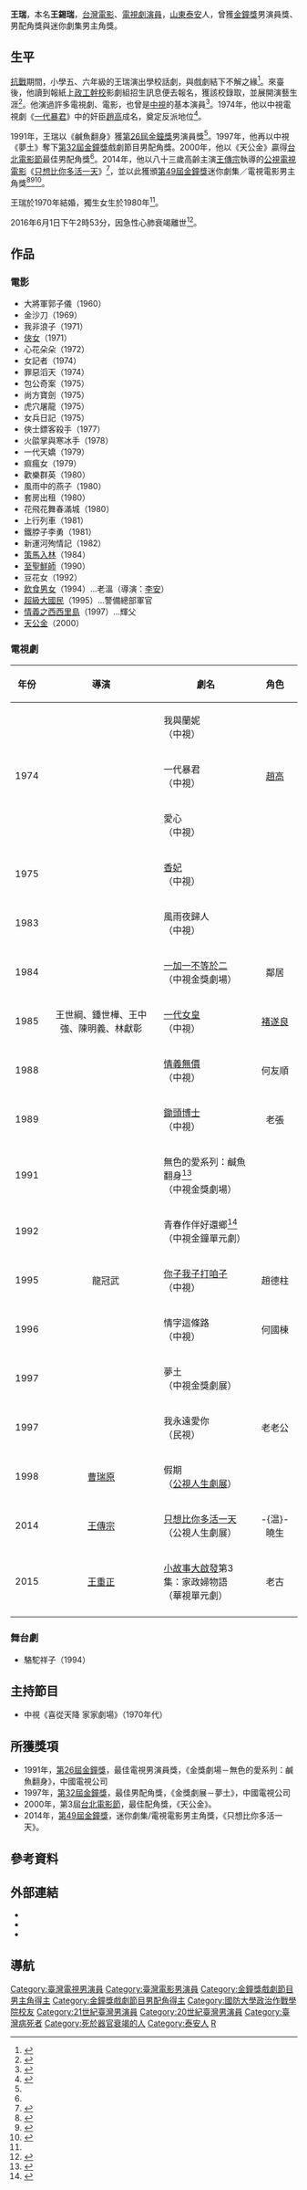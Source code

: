 {{藝人
| 姓名 = 王瑞
| 類型 = 男演員
| 圖片 = 
| 圖片尺寸 = 
| 圖片簡介 = 
| 本名 = 王錫瑞
| 羅馬拼音 = Wang Hsi Jui
| 英文名 = 
| 國籍 = {{ROC}}
| 民族 = 
| 籍貫 = [[山東省|山東]][[泰安县_(山东省)|泰安]]
| 出生日期 = {{birth date|df=yes|1930|7|25}}
| 出生地點 = {{ROC|山東省}}[[泰安县_(山东省)|泰安縣]]
| 逝世日期 = {{death date and age|df=yes|2016|6|1|1930|7|25}}
| 逝世地點 = {{TWN}}[[臺北市|臺北市]][[文山區|文山區]]景美綜合醫院
| 職業 = 演員
| 教育程度 = [[政戰學校|政戰學校]]
| 宗教信仰 = 
| 配偶 = {{marriage|張秀芳|1970|2016|reason=survived}}
| 兒女 = 女兒（{{age|1980}}歲）
| 出道日期 = 
| 出道作 = 
| 代表作 = 
| 活躍年代 = 20世紀
| 網站 = 
| IMDb = 0910954
| goldenbellawards = {{awards|award=電視男演員獎 |year=1991年 |title=《鹹魚翻身》|role= }}{{awards|award=戲劇節目男配角獎 |year=1997年 |title=《夢土》 }}{{awards|award=迷你劇集／電視電影男主角獎 |year=2014年 |title=《[[只想比你多活一天|只想比你多活一天]]》|role=溫曉生 }}
| 綽號 = 瑞叔
| 出身地 = 
| 獎項 = [[臺北電影節|臺北電影節]]<br>'''年度最佳配角'''<br>2000年 《[[天公金|天公金]]》
}}

'''王瑞'''{{BD|1930年|7月25日|2016年|6月1日}}，本名'''王錫瑞'''，[[台灣|台灣]][[電影|電影]]、[[電視劇|電視劇]][[演員|演員]]，[[山東|山東]][[泰安|泰安]]人，曾獲[[金鐘獎|金鐘獎]]男演員獎、男配角獎與迷你劇集男主角獎。

== 生平 ==
[[抗戰|抗戰]]期間，小學五、六年級的王瑞演出學校話劇，與戲劇結下不解之緣<ref name=udn1991>{{cite web|title=影壇浮沉40年 水銀燈下終不悔　王瑞'鹹魚翻身'敲金鐘|url=|accessdate=2014-05-03|author=唐在揚|newspaper=[[聯合晚報|聯合晚報]]|date=1991-01-08}}</ref>。來臺後，他讀到報紙上[[政工幹校|政工幹校]]影劇組招生訊息便去報名，獲該校錄取，並展開演藝生涯<ref name=udn141026>{{cite web|title=迷你劇男主角╱85歲影帝 王瑞預約第4座|url=http://udn.com/NEWS/ENTERTAINMENT/ENTS1/9023321.shtml|accessdate=2014-10-26|author=|newspaper=[[聯合報|聯合報]]|date=2014-10-26|archive-date=2014-10-26|archive-url=https://web.archive.org/web/20141026093013/http://udn.com/NEWS/ENTERTAINMENT/ENTS1/9023321.shtml|dead-url=no}}</ref>。他演過許多電視劇、電影，也曾是[[中視|中視]]的基本演員<ref name=TVBS2006>{{cite web|title=搶救邵曉鈴／〈獨家〉開心合照　邵曉鈴傷重王瑞痛哭|url=http://news.tvbs.com.tw/entry/343881|accessdate=2014-05-02|author=|newspaper=[[TVBS|TVBS]]|date=2006-11-21|archive-date=2014-01-04|archive-url=https://web.archive.org/web/20140104204032/http://news.tvbs.com.tw/entry/343881|dead-url=no}}</ref>。1974年，他以中視電視劇《[[一代暴君|一代暴君]]》中的奸臣[[趙高|趙高]]成名，奠定反派地位<ref name=udn2003>{{cite web|title=王瑞 要他票戲 尊聲「叔叔」|url=|accessdate=2014-05-03|author=劉子鳳|newspaper=聯合報|date=2003-03-05}}</ref>。

1991年，王瑞以《鹹魚翻身》獲[[第26屆金鐘獎|第26屆金鐘獎]]男演員獎<ref name=udn1991/>。1997年，他再以中視《夢土》奪下[[第32屆金鐘獎|第32屆金鐘獎]]戲劇節目男配角獎。2000年，他以《天公金》贏得[[台北電影節|台北電影節]]最佳男配角獎<ref name=udn2003/>。2014年，他以八十三歲高齡主演[[王傳宗|王傳宗]]執導的[[公視|公視]][[電視電影|電視電影]]《[[只想比你多活一天|只想比你多活一天]]》<ref name=pts2014>{{cite web|title=心裝2支架　八旬國寶演員王瑞重回螢光幕飾老憨兒父|url=http://web.pts.org.tw/php/newsletter/view.php?NAENO=1&NEENO=3014|accessdate=2014-05-02|author=|newspaper=[[公視|公視]]|date=2014-04-30|archive-date=2016-03-04|archive-url=https://web.archive.org/web/20160304193147/http://web.pts.org.tw/php/newsletter/view.php?NAENO=1&NEENO=3014|dead-url=no}}</ref>，並以此獲頒[[第49屆金鐘獎|第49屆金鐘獎]]迷你劇集／電視電影男主角獎<ref name=udn140918>{{cite web|title=2014電視金鐘獎 完整入圍名單公布|url=http://udn.com/NEWS/ENTERTAINMENT/ENTS1/8944085.shtml|accessdate=2014-09-18|author=|newspaper=[[聯合新聞網|聯合新聞網]]|date=2014-09-18|archive-date=2014-09-21|archive-url=https://web.archive.org/web/20140921122608/http://udn.com/NEWS/ENTERTAINMENT/ENTS1/8944085.shtml|dead-url=no}}</ref><ref name=cna141025>{{cite web|title=金鐘迷你劇影帝 王瑞寶刀未老|url=http://www.cna.com.tw/news/amov/201410250315-1.aspx|accessdate=2014-10-26|author=|newspaper=[[中央社|中央社]]|date=2014-10-25|archive-date=2014-10-26|archive-url=https://web.archive.org/web/20141026113812/http://www.cna.com.tw/news/amov/201410250315-1.aspx|dead-url=no}}</ref><ref>{{cite news |language=zh-tw |url=http://udn.com/gba49/list.php |title=第49屆電視金鐘獎入圍得獎名單 |publisher=[[聯合新聞網|聯合新聞網]]  |archiveurl=https://web.archive.org/web/20141030143339/http://udn.com/gba49/list.php |archivedate=2014-10-30}}</ref>。

王瑞於1970年結婚，獨生女生於1980年<ref name=udn1991/>。

2016年6月1日下午2時53分，因急性心肺衰竭離世<ref name=中央通訊社2016>{{cite news|title=金鐘獎視帝王瑞過世 享壽87歲|url=http://www.cna.com.tw/news/firstnews/201606015026-1.aspx|accessdate=2016-06-01|author1=吳琬婷|newspaper=[[中央通訊社|中央通訊社]]|date=2016-06-01|archive-date=2016-06-02|archive-url=https://web.archive.org/web/20160602025709/http://www.cna.com.tw/news/firstnews/201606015026-1.aspx|dead-url=no}}</ref>。

== 作品 ==
=== 電影 ===
*大將軍郭子儀（1960）
*金沙刀（1969）
*我非浪子（1971）
*[[俠女|俠女]]（1971）
*心花朵朵（1972）
*女記者（1974）
*罪惡滔天（1974）
*包公奇案（1975）
*尚方寶劍（1975）
*虎穴屠龍（1975）
*女兵日記（1975）
*俠士鏢客殺手（1977）
*火燄掌與寒冰手（1978）
*一代天嬌（1979）
*痲瘋女（1979）
*歡樂群英（1980）
*風雨中的燕子（1980）
*套房出租（1980）
*花飛花舞春滿城（1980）
*上行列車（1981）
*鐵脖子李勇（1981）
*新運河殉情記（1982）
*[[策馬入林|策馬入林]]（1984）
*[[至聖鮮師|至聖鮮師]]（1990）
*豆花女（1992）
*[[飲食男女_(電影)|飲食男女]]（1994）...老溫（導演：[[李安|李安]]）
*[[超級大國民|超級大國民]]（1995）...警備總部軍官
*[[情義之西西里島|情義之西西里島]]（1997）...輝父
*[[天公金|天公金]]（2000）

=== 電視劇 ===
{|class="wikitable" width="50%"
|-
! 年份 || 導演 || 劇名 || 角色
|-
|rowspan="3"|1974
|align="center"|
|align="left"|我與蘭妮<br />（中視）
|align="center"|
|-
|align="center"|
|align="left"|一代暴君<br />（中視）
|align="center"|[[趙高|趙高]]
|-
|align="center"|
|align="left"|愛心<br />（中視）
|align="center"|
|-
|1975
|align="center"|
|align="left"|[[香妃_(電視劇)|香妃]]<br />（中視）
|align="center"|
|-
|1983
|align="center"|
|align="left"|風雨夜歸人<br />（中視）
|align="center"|
|-
|1984
|align="center"|
|align="left"|[[一加一不等於二|一加一不等於二]]<br />（中視金獎劇場）
|align="center"|鄰居
|-
|1985
|align="center"|王世綱、鍾世樺、王中強、陳明義、林獻彰
|align="left"|[[一代女皇|一代女皇]]<br />（中視）
|align="center"|[[褚遂良|褚遂良]]
|-
|1988
|align="center"|
|align="left"|[[情義無價|情義無價]]<br />（中視）
|align="center"|何友順
|-
|1989
|align="center"|
|align="left"|[[鋤頭博士|鋤頭博士]]<br />（中視）
|align="center"|老張
|-
|1991
|align="center"|
|align="left"|無色的愛系列：鹹魚翻身<ref name=ms1990>{{cite web|title=螢幕指南 名牌加身 手戴"滿天星" 王瑞希望這回"鹹魚翻身"|url=|accessdate=2014-05-03|author=姜玉景|newspaper=[[民生報|民生報]]|date=1990-11-07}}</ref><br />（中視金獎劇場）
|align="center"|
|-
|1992
|align="center"|
|align="left"|青春作伴好還鄉<ref name=ms1992>{{cite web|title=資深演員擔綱 刻劃兩岸情結　"青春作伴好還鄉"昨開鏡"|url=|accessdate=2014-05-03|author=姜玉景|newspaper=[[民生報|民生報]]|date=1992-10-13}}</ref><br />（中視金鐘單元劇）
|align="center"|
|-
|1995
|align="center"|　龍冠武
|align="left"|[[你子我子打咱子|你子我子打咱子]]<br />（中視）
|align="center"|趙德柱
|-
|1996
|align="center"|　
|align="left"|情字這條路
<br />（中視）
|align="center"| 何國棟
|-
|1997
|align="center"|
|align="left"|夢土<br />（中視金獎劇展）
|align="center"|
|-
|1997
|align="center"|
|align="left"|我永遠愛你<br />（民視）
|align="center"|老老公
|-
|1998
|align="center"|[[曹瑞原|曹瑞原]]
|align="left"|假期<br />（[[公視人生劇展|公視人生劇展]]）
|align="center"|
|-
|2014
|align="center"|[[王傳宗|王傳宗]]
|align="left"|[[只想比你多活一天|只想比你多活一天]]<br />（公視人生劇展）
|align="center"|-{温}-曉生
|-
|2015
|align="center"|[[王重正|王重正]]
|align="left"|[[小故事大啟發|小故事大啟發]]第3集：家政婦物語<br />（華視單元劇）
|align="center"|老古
|-
|}

===舞台劇===
*駱駝祥子（1994）

==主持節目==
*中視《喜從天降 家家劇場》（1970年代）

==所獲獎項==
*1991年，[[第26屆金鐘獎|第26屆金鐘獎]]，最佳電視男演員獎，《金獎劇場－無色的愛系列：鹹魚翻身》，中國電視公司
*1997年，[[第32屆金鐘獎|第32屆金鐘獎]]，最佳男配角獎，《金獎劇展－夢土》，中國電視公司
*2000年，第3屆[[台北電影節|台北電影節]]，最佳配角獎，《天公金》。
*2014年，[[第49屆金鐘獎|第49屆金鐘獎]]，迷你劇集/電視電影男主角獎，《只想比你多活一天》。

==參考資料==
<references/>

==外部連結==
* {{imdb name|0910954|王瑞}}
* {{hkmdb name|15307|王瑞}}
* {{Douban people|1347588|王瑞}}

==導航==
{{金鐘獎戲劇節目男主角}}
{{金鐘獎戲劇節目男配角}}
{{金鐘獎迷你劇集／電視電影男主角}}
[[Category:臺灣電視男演員|Category:臺灣電視男演員]]
[[Category:臺灣電影男演員|Category:臺灣電影男演員]]
[[Category:金鐘獎戲劇節目男主角得主|Category:金鐘獎戲劇節目男主角得主]]
[[Category:金鐘獎戲劇節目男配角得主|Category:金鐘獎戲劇節目男配角得主]]
[[Category:國防大學政治作戰學院校友|Category:國防大學政治作戰學院校友]]
[[Category:21世紀臺灣男演員|Category:21世紀臺灣男演員]]
[[Category:20世紀臺灣男演員|Category:20世紀臺灣男演員]]
[[Category:臺灣病死者|Category:臺灣病死者]]
[[Category:死於器官衰竭的人|Category:死於器官衰竭的人]]
[[Category:泰安人|Category:泰安人]]
[[Category:王姓|R]]